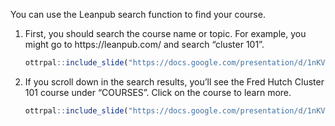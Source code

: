 
You can use the Leanpub search function to find your course. 

1. First, you should search the course name or topic. For example, you might go to https://leanpub.com/ and search "cluster 101".

    ```r
ottrpal::include_slide("https://docs.google.com/presentation/d/1nKVYtTsawTHSxMun69U3GO9xT_xSQsJjTEabEb1qAuU/edit#slide=id.g1a357f576b0_0_26")
    ```

1. If you scroll down in the search results, you'll see the Fred Hutch Cluster 101 course under "COURSES". Click on the course to learn more.

    ```r
ottrpal::include_slide("https://docs.google.com/presentation/d/1nKVYtTsawTHSxMun69U3GO9xT_xSQsJjTEabEb1qAuU/edit#slide=id.g1a357f576b0_0_33")
    ```
